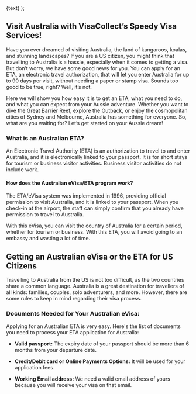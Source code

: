
  <Link
    className="text-primary inline-flex justify-center items-center gap-1 font-semibold text-lg"
    href={href}
  >
    {text} <FaLongArrowAltRight />
  </Link>
);

## Visit Australia with VisaCollect’s Speedy Visa Services!

Have you ever dreamed of visiting Australia, the land of kangaroos, koalas, and stunning landscapes? If you are a US citizen, you might think that travelling to Australia is a hassle, especially when it comes to getting a visa. But don’t worry, we have some good news for you. You can apply for an ETA, an electronic travel authorization, that will let you enter Australia for up to 90 days per visit, without needing a paper or stamp visa. Sounds too good to be true, right? Well, it’s not.

Here we will show you how easy it is to get an ETA, what you need to do, and what you can expect from your Aussie adventure. Whether you want to dive the Great Barrier Reef, explore the Outback, or enjoy the cosmopolitan cities of Sydney and Melbourne, Australia has something for everyone. So, what are you waiting for? Let’s get started on your Aussie dream!

### What is an Australian ETA?

An Electronic Travel Authority (ETA) is an authorization to travel to and enter Australia, and it is electronically linked to your passport. It is for short stays for tourism or business visitor activities. Business visitor activities do not include work.

#### How does the Australian eVisa/ETA program work?

The ETA/eVisa system was implemented in 1996, providing official permission to visit Australia, and it is linked to your passport. When you check-in at the airport, the staff can simply confirm that you already have permission to travel to Australia.

With this eVisa, you can visit the country of Australia for a certain period, whether for tourism or business. With this ETA, you will avoid going to an embassy and wasting a lot of time.

## Getting an Australian eVisa or the ETA for US Citizens

Travelling to Australia from the US is not too difficult, as the two countries share a common language. Australia is a great destination for travellers of all kinds: families, couples, solo adventurers, and more. However, there are some rules to keep in mind regarding their visa process.

### Documents Needed for Your Australian eVisa:

Applying for an Australian ETA is very easy. Here's the list of documents you need to process your ETA application for Australia:

- **Valid passport:** The expiry date of your passport should be more than 6 months from your departure date.

- **Credit/Debit card or Online Payments Options:** It will be used for your application fees.

- **Working Email address:** We need a valid email address of yours because you will receive your visa on that email.

